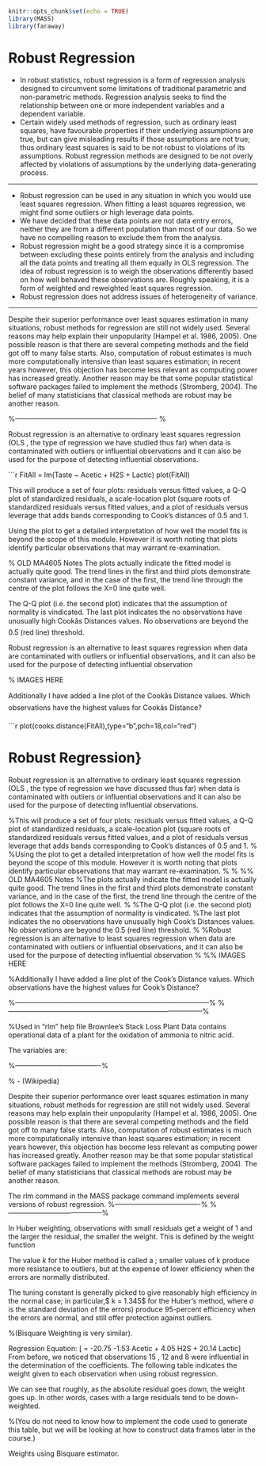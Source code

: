 
```r
knitr::opts_chunk$set(echo = TRUE)
library(MASS)
library(faraway)
```


# Robust Regression 

*  In robust statistics, robust regression is a form of regression analysis designed to circumvent some 
limitations of traditional parametric and non-parametric methods. Regression analysis seeks to find the 
relationship between one or more independent variables and a dependent variable. 
*  Certain widely used methods of regression, such as ordinary least squares, have favourable properties if their
underlying assumptions are true, but can give misleading results if those assumptions are not true; thus
ordinary least squares is said to be not robust to violations of its assumptions. Robust regression methods are designed to be not overly affected by violations of assumptions by the underlying data-generating process.

----------------------------

\subsubsection*{Usage of Robust Regression}

*  Robust regression can be used in any situation in which you would use least squares regression. 
When fitting a least squares regression, we might find some outliers or high leverage data points.
*  We have decided that these data points are not data entry errors, neither they are from a different population 
than most of our data. So we have no compelling reason to exclude them from the analysis. 
*  Robust regression might be a good strategy since it is a compromise between excluding these points entirely from the analysis and including all the data points and treating all them equally in OLS regression. The idea of robust regression is to weigh the observations differently based on how well behaved these observations are. Roughly speaking, it is a form of weighted and reweighted least squares regression.
*  Robust regression does not address issues of heterogeneity of variance. 

--------------
\subsubsection*{Popularity of Robust Regression}
Despite their superior performance over least squares estimation in many situations, robust methods for regression are still not widely used. Several reasons may help explain their unpopularity (Hampel et al. 1986, 2005). One possible reason is that there are several competing methods and the field got off to many false starts. Also, computation of robust estimates is much more computationally intensive than least squares estimation; in recent years however, this objection has become less relevant as computing power has increased greatly. Another reason may be that some popular statistical software packages failed to implement the methods (Stromberg, 2004). The belief of many statisticians that classical methods are robust may be another reason.


%-------------------------------------------------------------- %
<p>
\section{Robust Regression (Optional Section)}

Robust regression is an alternative to ordinary least squares regression (OLS , the type of regression we have studied thus far) when data is contaminated with outliers or influential observations and it can also be used for the purpose of detecting influential observations.


```r
FitAll = lm(Taste ~ Acetic + H2S + Lactic)
plot(FitAll)


This will produce a set of four plots: residuals versus fitted values, a Q-Q plot of standardized residuals, a scale-location plot (square roots of standardized residuals versus fitted values, and a plot of residuals versus leverage that adds bands corresponding to Cook's distances of 0.5 and 1. 

Using the plot to get a detailed interpretation of how well the model fits is beyond the scope of this module. However it is worth noting that plots identify particular observations that may warrant re-examination. 

\textbf{Remarks :} 
% OLD MA4605 Notes
The plots actually indicate the fitted model is actually quite good. The trend lines in the first and third plots demonstrate constant variance, and in the case of the first, the trend line through the centre of the plot  follows the X=0 line quite well.

The Q-Q plot (i.e. the second plot) indicates that the assumption of normality is vindicated.
The last plot indicates the no observations have unusually high Cookâs Distances values.  No observations are beyond the 0.5 (red line) threshold.

Robust regression is an alternative to least squares regression when data are contaminated with outliers or influential observations, and it can also be used for the purpose of detecting influential observation

% IMAGES HERE

Additionally I have added a line plot of the Cookâs Distance values. Which observations have the highest values for Cookâs Distance?


```r
plot(cooks.distance(FitAll),type="b",pch=18,col="red")






Robust Regression}
==========================================
Robust regression is an alternative to ordinary least squares regression (OLS , the type of regression we have discussed thus far) when data is contaminated with outliers or influential observations and it can also be used for the purpose of detecting influential observations.


%This will produce a set of four plots: residuals versus fitted values, a Q-Q plot of standardized residuals, a scale-location plot (square roots of standardized residuals versus fitted values, and a plot of residuals versus leverage that adds bands corresponding to Cook's distances of 0.5 and 1. 
%
%Using the plot to get a detailed interpretation of how well the model fits is beyond the scope of this module. However it is worth noting that plots identify particular observations that may warrant re-examination. 
%
%\textbf{Remarks :} 
%% OLD MA4605 Notes
%The plots actually indicate the fitted model is actually quite good. The trend lines in the first and third plots demonstrate constant variance, and in the case of the first, the trend line through the centre of the plot  follows the X=0 line quite well.
%
%The Q-Q plot (i.e. the second plot) indicates that the assumption of normality is vindicated.
%The last plot indicates the no observations have unusually high Cook’s Distances values.  No observations are beyond the 0.5 (red line) threshold.
%
%Robust regression is an alternative to least squares regression when data are contaminated with outliers or influential observations, and it can also be used for the purpose of detecting influential observation
%
%% IMAGES HERE

%Additionally I have added a line plot of the Cook’s Distance values. Which observations have the highest values for Cook’s Distance?

\newpage
%------------------------------------------------------------------------------------%
\subsection{The Cheese data set}

\begin{framed}
\begin{verbatim}
FitAll = lm(Taste ~ Acetic + H2S + Lactic)
plot(FitAll)
\end{verbatim}
\end{framed}


%------------------------------------------------------------------------------------%
\subsection{The stackloss data set}
%Used in "rlm" help file
Brownlee's Stack Loss Plant Data contains operational data of a plant for the oxidation of ammonia to nitric acid.

The variables are: 
\begin{itemize}
* 	Air.Flow	 Flow of cooling air
* 	Water.Temp	 Cooling Water Inlet Temperature
* 	Acid.Conc.	 Concentration of acid [per 1000, minus 500]
* 	stack.loss	 Stack loss
\end{itemize}

\begin{framed}
\begin{verbatim}
fit.sl = lm(stack.loss ~ ., data = stackloss)

attach(stackloss)
plot(Acid.Conc. , stack.loss, pch = 18, col="red")

plot(fit.sl)
\end{verbatim}
\end{framed}
%-------------------------------------%



\subsection*{Robust Regression }
% - (Wikipedia)
\begin{itemize}
*  In robust statistics, robust regression is a form of regression analysis designed to circumvent some 
limitations of traditional parametric and non-parametric methods. Regression analysis seeks to find the 
relationship between one or more independent variables and a dependent variable. 
*  Certain widely used methods of regression, such as ordinary least squares, have favourable properties if their
underlying assumptions are true, but can give misleading results if those assumptions are not true; thus
ordinary least squares is said to be not robust to violations of its assumptions. Robust regression methods are designed to be not overly affected by violations of assumptions by the underlying data-generating process.
\end{itemize}
\newpage
\subsubsection*{Usage of Robust Regression}
\begin{itemize}
*  Robust regression can be used in any situation in which you would use least squares regression. 
When fitting a least squares regression, we might find some outliers or high leverage data points.
*  We have decided that these data points are not data entry errors, neither they are from a different population 
than most of our data. So we have no compelling reason to exclude them from the analysis. 
*  Robust regression might be a good strategy since it is a compromise between excluding these points entirely from the analysis and including all the data points and treating all them equally in OLS regression. The idea of robust regression is to weigh the observations differently based on how well behaved these observations are. Roughly speaking, it is a form of weighted and reweighted least squares regression.
*  Robust regression does not address issues of heterogeneity of variance. 
\end{itemize}
\newpage
\subsubsection*{Popularity of Robust Regression}
Despite their superior performance over least squares estimation in many situations, robust methods for regression are still not widely used. Several reasons may help explain their unpopularity (Hampel et al. 1986, 2005). One possible reason is that there are several competing methods and the field got off to many false starts. Also, computation of robust estimates is much more computationally intensive than least squares estimation; in recent years however, this objection has become less relevant as computing power has increased greatly. Another reason may be that some popular statistical software packages failed to implement the methods (Stromberg, 2004). The belief of many statisticians that classical methods are robust may be another reason.

\subsection{Fitting a robust model (\texttt{rlm}}
The rlm command in the MASS package command implements several versions of robust regression. 
%-------------------------------------%
\begin{framed}
\begin{verbatim}
summary(rlm(stack.loss ~ ., data = stackloss))
\end{verbatim}
\end{framed}




%-----------------------------------------%
\subsubsection{Huber Weighting}
In Huber weighting, observations with small residuals get a weight of 1 and the larger the residual, the smaller the weight. This is defined by the weight function


\begin{eqnarray}
w(e) = 1 \mbox{    } \mbox{for} |e| \leq k  \\
w(e) = \frac{k}{|e|} \mbox{    } \mbox{for} |e| > k
\end{eqnarray}


The value $k$ for the Huber method is called a \textbf{\textit{tuning constant}}; smaller values of k produce more resistance to outliers, but at the expense of lower efficiency when the errors are normally distributed.

The tuning constant is generally picked to give reasonably high efficiency in the normal case; in particular,$ k = 1.345\sigma$ for the Huber’s method, where $\sigma$ is the standard deviation of the errors) produce 95-percent efficiency when the errors are normal, and still offer protection against outliers.

%(Bisquare Weighting is very similar).

\begin{framed}
\begin{verbatim}
library(MASS)
FitAll.rr = rlm(Taste ~ Acetic + H2S + Lactic)
\end{verbatim}
\end{framed}

\begin{verbatim}
> summary(FitAll.rr)

Call: rlm(formula = Taste ~ Acetic + H2S + Lactic)
Residuals:
    Min      1Q  Median      3Q     Max 
-16.163  -5.612  -1.153   5.487  27.106 

Coefficients:
            Value    Std. Error t value 
(Intercept) -20.7529  20.1001    -1.0325
Acetic       -1.5331   4.5422    -0.3375
H2S           4.0515   1.2715     3.1864
Lactic       20.1459   8.7885     2.2923

Residual standard error: 8.471 on 26 degrees of freedom
\end{verbatim}

Regression Equation: 
\[ \hat{Taste} = -20.75 -1.53 Acetic + 4.05 H2S + 20.14 Lactic\]
From before, we noticed that observations 15 , 12 and 8 were influential in the determination of the coefficients. The following table indicates the weight given to each observation when using robust regression.  

We can see that roughly, as the absolute residual goes down, the weight goes up. In other words, cases with a large residuals tend to be down-weighted.

%(You do not need to know how to implement the code used to generate this table, but we will be looking at how to construct data frames later in the course.)

\begin{framed}
\begin{verbatim}
hweights <- data.frame(Taste = Taste, 
          resid = FitAll.rr$resid,
          weight = FitAll.rr$w)
hweights2 <- hweights[order(FitAll.rr$w), ]

\end{verbatim}
\end{framed}

\begin{verbatim}
> hweights2[1:15, ]
   Taste      resid    weight
15  54.9  27.105636 0.4203556
12  57.2  17.518919 0.6504044
8   21.9 -16.162753 0.7049043
3   39.0  14.318512 0.7957592
18   6.4 -13.609277 0.8371707
28   0.7 -11.410452 0.9985018
1   12.3   9.990965 1.0000000
2   20.9  -1.692664 1.0000000
4   47.9  10.648009 1.0000000
5    5.6  -1.866642 1.0000000
6   25.9   2.632602 1.0000000
7   37.3   5.744433 1.0000000
9   18.1   4.775657 1.0000000
10  21.0   1.048052 1.0000000
11  34.9   5.723592 1.0000000
\end{verbatim}



Weights using Bisquare estimator.

\begin{verbatim}
> hweights2[1:15, ]
   Taste      resid    weight
15  54.9  27.766087 0.1884633
12  57.2  18.182810 0.5735669
8   21.9 -15.703388 0.6707319
3   39.0  14.384429 0.7193235
18   6.4 -13.462286 0.7516310
28   0.7 -11.190438 0.8246092
19  18.0 -11.112316 0.8269297
4   47.9  10.860173 0.8343637
1   12.3   9.852297 0.8625704
20  38.9  -8.952091 0.8858015
14  25.9   8.588121 0.8946576
30   5.5  -8.019522 0.9078077
7   37.3   6.329446 0.9420556
11  34.9   5.999726 0.9478611
13   0.7  -5.470990 0.9565447
\end{verbatim}
